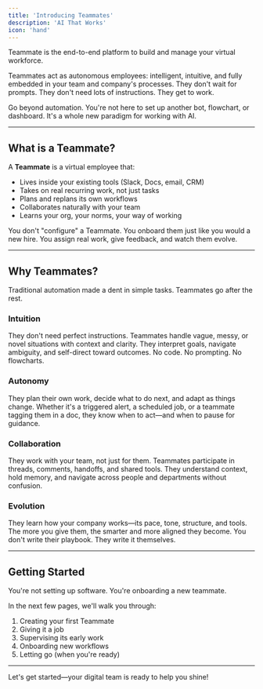 ```yaml
---
title: 'Introducing Teammates'
description: 'AI That Works'
icon: 'hand'
---
```


Teammate is the end-to-end platform to build and manage your virtual workforce. 

Teammates act as autonomous employees: intelligent, intuitive, and fully embedded in your team and company's processes. They don't wait for prompts. They don't need lots of instructions. They get to work.

Go beyond automation. You're not here to set up another bot, flowchart, or dashboard. It's a whole new paradigm for working with AI.

---

## What is a Teammate?

A **Teammate** is a virtual employee that:

- Lives inside your existing tools (Slack, Docs, email, CRM)
- Takes on real recurring work, not just tasks
- Plans and replans its own workflows
- Collaborates naturally with your team
- Learns your org, your norms, your way of working

You don't "configure" a Teammate. You onboard them just like you would a new hire. You assign real work, give feedback, and watch them evolve.

---

## Why Teammates?

Traditional automation made a dent in simple tasks. Teammates go after the rest.

### Intuition

They don't need perfect instructions. Teammates handle vague, messy, or novel situations with context and clarity. They interpret goals, navigate ambiguity, and self-direct toward outcomes. No code. No prompting. No flowcharts.

### Autonomy

They plan their own work, decide what to do next, and adapt as things change. Whether it's a triggered alert, a scheduled job, or a teammate tagging them in a doc, they know when to act—and when to pause for guidance.

### Collaboration

They work with your team, not just for them. Teammates participate in threads, comments, handoffs, and shared tools. They understand context, hold memory, and navigate across people and departments without confusion.

### Evolution

They learn how your company works—its pace, tone, structure, and tools. The more you give them, the smarter and more aligned they become. You don't write their playbook. They write it themselves.

---

## Getting Started

You're not setting up software. You're onboarding a new teammate.

In the next few pages, we'll walk you through:

1. Creating your first Teammate
2. Giving it a job
3. Supervising its early work
4. Onboarding new workflows
5. Letting go (when you're ready)

---

Let's get started—your digital team is ready to help you shine!
